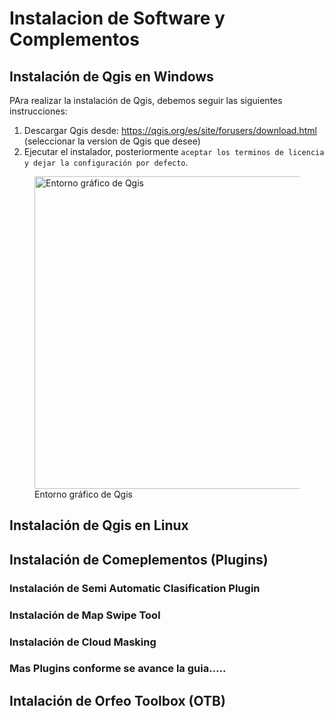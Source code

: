 # Instalacion de Software y Complementos





## Instalación de Qgis en Windows

PAra realizar la instalación de Qgis, debemos seguir las siguientes instrucciones:

1. Descargar Qgis desde: <https://qgis.org/es/site/forusers/download.html> (seleccionar la version de Qgis que desee)
2. Ejecutar el instalador, posteriormente `aceptar los terminos de licencia y dejar la configuración por defecto`.

![Entorno gráfico de Qgis](img/02_Capitulo_II/01-Qgis-Install.PNG){width='800px' height='500px'}






## Instalación de Qgis en Linux


## Instalación de Comeplementos (Plugins) 

### Instalación de Semi Automatic Clasification Plugin

### Instalación de Map Swipe Tool

### Instalación de Cloud Masking

### Mas Plugins conforme se avance la guia.....

## Intalación de Orfeo Toolbox (OTB)